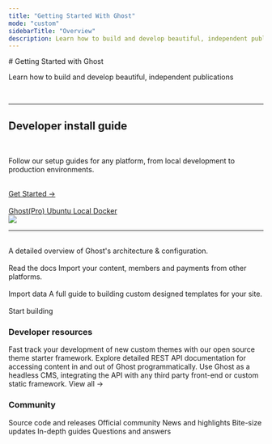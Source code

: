 ```yaml
---
title: "Getting Started With Ghost"
mode: "custom"
sidebarTitle: "Overview"
description: Learn how to build and develop beautiful, independent publications
---
```


<section className='max-w-8xl mx-auto h-full px-4 lg:px-12 py-4 text-black dark:text-white'>
# Getting Started with Ghost

<p>Learn how to build and develop beautiful, independent publications</p>

<br />

***

<div className='w-full flex flex-col-reverse md:flex-row justify-between items-center py-2'>
<div className='md:w-1/2'>
<h2 className='text-2xl font-bold'>Developer install guide</h2>
<br />
<p>Follow our setup guides for any platform, from local development to production environments.</p>
<br />
<a href="install/" className='p-2 border rounded-md bg-black text-white'>Get Started →</a>
<br />
<br />
<div className='flex gap-3'>
<a href="https://ghost.org/pricing/" className='p-2 border rounded-md bg-[#e5eaf0] text-[#959698] text-xs'>
Ghost(Pro)
</a>
<a href="install/ubuntu/" className='p-2 border rounded-md bg-[#e5eaf0] text-[#959698] text-xs'>
Ubuntu
</a>
<a href="install/local/" className='p-2 border rounded-md bg-[#e5eaf0] text-[#959698] text-xs'>
Local
</a>
<a href="install/docker/" className='p-2 border rounded-md bg-[#e5eaf0] text-[#959698] text-xs'>
Docker
</a>
</div>
</div>
<div className='md:w-1/2'>
<img src="/images/c591a90f-ghost-admin-home-header.png" />
</div>
</div>

***

<br />

<CardGroup cols={3}>
  <Card title="Platform guide" href="/product/" >
    A detailed overview of Ghost's architecture & configuration.<br/><br/>Read the docs
  </Card>
  <Card title="Migration guide" href="/migration/" >
    Import your content, members and payments from other platforms.<br/><br/>Import data
  </Card>
  <Card title="Theme guide" href="/themes/" >
    A full guide to building custom designed templates for your site.<br/><br/>Start building
  </Card>
</CardGroup>

<br />

### Developer resources

<CardGroup>
  <Card title="Starter theme framework" href="https://github.com/tryghost/starter" >
    Fast track your development of new custom themes with our open source theme starter framework.
  </Card>
  <Card title="Ghost API documentation" href="/content-api/" >
    Explore detailed REST API documentation for accessing content in and out of Ghost programmatically.
  </Card>
  <Card title="JAMstack front-end frameworks" href="/jamstack/" >
    Use Ghost as a headless CMS, integrating the API with any third party front-end or custom static framework.
  </Card>
  <Card title="Changelog" href="https://ghost.org/changelog">
    View all →
  </Card>
</CardGroup>

<br />

### Community

<CardGroup cols={3}>
  <Card horizontal title="GitHub" icon="github" href="https://github.com/tryghost" >
    Source code and releases
  </Card>
  <Card horizontal title="Developer forum" icon="users" href="https://forum.ghost.org" >
    Official community
  </Card>
  <Card horizontal title="Reddit" icon="reddit" href="https://www.reddit.com/r/ghost" >
    News and highlights
  </Card>
  <Card horizontal title="Twitter" icon="twitter" href="https://twitter.com/ghost" >
    Bite-size updates
  </Card>
  <Card horizontal title="Tutorials" icon="diamond-turn-right" href="https://ghost.org/tutorials/" >
    In-depth guides
  </Card>
  <Card horizontal title="StackOverflow" icon="stack-overflow" href="https://stackoverflow.com/questions/tagged/ghost" >
    Questions and answers
  </Card>
</CardGroup>

</section>